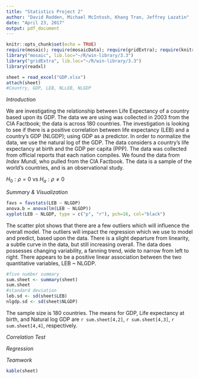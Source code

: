 ```yaml
---
title: "Statistics Project 2"
author: "David Rodden, Michael McIntosh, Khang Tran, Jeffrey Lazatin"
date: "April 23, 2017"
output: pdf_document
---
```


```r
knitr::opts_chunk$set(echo = TRUE)
require(mosaic); require(mosaicData); require(gridExtra); require(knitr)
library("mosaic", lib.loc="~/R/win-library/3.3")
library("gridExtra", lib.loc="~/R/win-library/3.3")
library(readxl)
```
```r
sheet = read_excel("GDP.xlsx")
attach(sheet)
#Country, GDP, LEB, NLLEB, NLGDP
```

*Introduction*

We are investigating the relationship between Life Expectancy of a country based upon its GDP. The data we are using was collected in 2003 from the CIA Factbook; the data is across 180 countries. The investigation is looking to see if there is a positive correlation between life expectancy (LEB) and a country's GDP (NLGDP); using GDP as a predictor. In order to normalize the data, we use the natural log of the GDP. The data considers a country's life expectancy at birth and the GDP per capita (PPP). The data was collected from official reports that each nation compiles. We found the data from *Index Mundi*, who pulled from the CIA Factbook. The data is a sample of the world's countries, and is an observational study.


$H_0 : \rho = 0$ vs $H_a : \rho \neq 0$


*Summary & Visualization*

```r
favs = favstats(LEB ~ NLGDP)
anova.b = anova(lm(LEB ~ NLGDP))
xyplot(LEB ~ NLGDP, type = c("p", "r"), pch=16, col="black")
```
The scatter plot shows that there are a few outliers which will influence the overall model. The outliers will impact the regression which we use to model and predict, based upon the data. There is a slight departure from linearity, a subtle curve in the data, but still increasing overall. The data does possesses changing variability, a fanning trend, wide to narrow from left to right. There appears to be a positive linear association between the two quantitative variables, LEB ~ NLGDP. 


```r
#five number summary
sum.sheet <- summary(sheet)
sum.sheet
#standard deviation
leb.sd <- sd(sheet$LEB)
nlgdp.sd <- sd(sheet$NLGDP)
```
The sample size is 180 countries. The means for GDP, Life expectancy at birth, and Natural log GDP are `r sum.sheet[4,2]`, `r sum.sheet[4,3]`, `r sum.sheet[4,4]`, respectively.


*Correlation Test*


*Regression*


*Teamwork*



```r
kable(sheet)
```